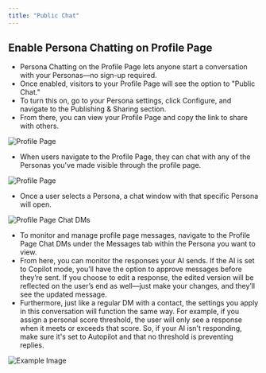 ```yaml
---
title: "Public Chat"
---
```


## Enable Persona Chatting on Profile Page


- Persona Chatting on the Profile Page lets anyone start a conversation with your Personas—no sign-up required.
- Once enabled, visitors to your Profile Page will see the option to "Public Chat."
- To turn this on, go to your Persona settings, click Configure, and navigate to the Publishing & Sharing section.
- From there, you can view your Profile Page and copy the link to share with others.


![Profile Page](/images/brand1.png)


- When users navigate to the Profile Page, they can chat with any of the Personas you've made visible through the profile page.


![Profile Page](/images/brand2.png)


- Once a user selects a Persona, a chat window with that specific Persona will open.


![Profile Page Chat DMs](/images/brand3.png)


- To monitor and manage profile page messages, navigate to the Profile Page Chat DMs under the Messages tab within the Persona you want to view.
- From here, you can monitor the responses your AI sends. If the AI is set to Copilot mode, you’ll have the option to approve messages before they’re sent. If you choose to edit a response, the edited version will be reflected on the user’s end as well—just make your changes, and they’ll see the updated message.
- Furthermore, just like a regular DM with a contact, the settings you apply in this conversation will function the same way. For example, if you assign a personal score threshold, the user will only see a response when it meets or exceeds that score. So, if your AI isn't responding, make sure it's set to Autopilot and that no threshold is preventing replies.


![Example Image](/images/brand4.png)
